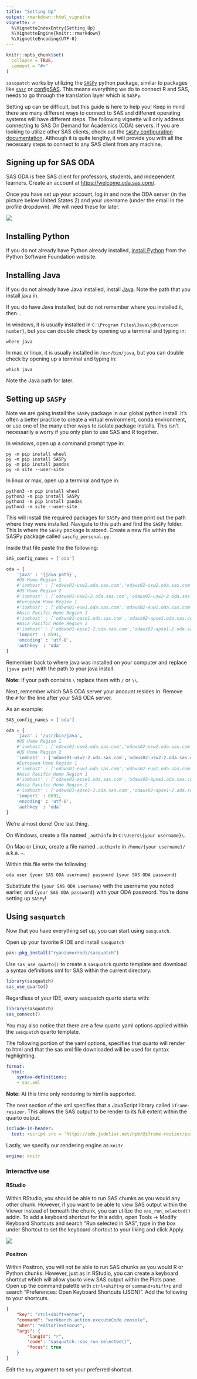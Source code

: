 ```yaml
---
title: "Setting Up"
output: rmarkdown::html_vignette
vignette: >
  %\VignetteIndexEntry{Setting Up}
  %\VignetteEngine{knitr::rmarkdown}
  %\VignetteEncoding{UTF-8}
---
```


```r
knitr::opts_chunk$set(
  collapse = TRUE,
  comment = "#>"
)
```

`sasquatch` works by utilizing the [`SASPy`](https://sassoftware.github.io/SASPy/) python package, similar to packages like [`sasr`](https://github.com/insightsengineering/sasr) or [configSAS](https://github.com/baselr/configSAS). This means everything we do to connect R and SAS, needs to go through the translation layer which is `SASPy`.

Setting up can be difficult, but this guide is here to help you! Keep in mind there are many different ways to connect to SAS and different operating systems will have different steps. The following vignette will only address connecting to SAS On Demand for Academics (ODA) servers. If you are looking to utilize other SAS clients, check out the [`SASPy` configuration documentation](https://sassoftware.github.io/SASPy/configuration.html#). Although it is quite lengthy, it will provide you with all the necessary steps to connect to any SAS client from any machine.

## Signing up for SAS ODA

SAS ODA is free SAS client for professors, students, and independent learners. Create an account at <https://welcome.oda.sas.com/>.

Once you have set up your account, log in and note the ODA server (in the picture below United States 2) and your username (under the email in the profile dropdown). We will need these for later.

![](images/sas_oda.png)

## Installing Python

If you do not already have Python already installed, [install Python](https://www.python.org/downloads/) from the Python Software Foundation website.

## Installing Java

If you do not already have Java installed, install [Java](https://www.java.com/en/download/). Note the path that you install java in.

If you do have Java installed, but do not remember where you installed it, then...

In windows, it is usually installed in `C:\Program Files\Java\jdk{version number}`, but you can double check by opening up a terminal and typing in:

```         
where java
```

In mac or linux, it is usually installed in `/usr/bin/java`, but you can double check by opening up a terminal and typing in:

```         
which java
```

Note the Java path for later.

## Setting up `SASPy`

Note we are going install the `SASPy` package in our global python install. It's often a better practice to create a virtual environment, conda environment, or use one of the many other ways to isolate package installs. This isn't necessarily a worry if you only plan to use SAS and R together.

In windows, open up a command prompt type in:

```         
py -m pip install wheel
py -m pip install SASPy
py -m pip install pandas
py -m site --user-site
```

In linux or max, open up a terminal and type in:

```         
python3 -m pip install wheel
python3 -m pip install SASPy
python3 -m pip install pandas
python3 -m site --user-site
```

This will install the required packages for `SASPy` and then print out the path where they were installed. Navigate to this path and find the `SASPy` folder. This is where the `SASPy` package is stored. Create a new file within the SASPy package called `sascfg_personal.py`.

Inside that file paste the the following:

``` py
SAS_config_names = ['oda']

oda = {
    'java' : '{java path}',
    #US Home Region 1
    #'iomhost' : ['odaws01-usw2.oda.sas.com','odaws02-usw2.oda.sas.com','odaws03-usw2.oda.sas.com','odaws04-usw2.oda.sas.com'],
    #US Home Region 2
    #'iomhost' : ['odaws01-usw2-2.oda.sas.com','odaws02-usw2-2.oda.sas.com'],
    #European Home Region 1
    #'iomhost' : ['odaws01-euw1.oda.sas.com','odaws02-euw1.oda.sas.com'],
    #Asia Pacific Home Region 1
    #'iomhost' : ['odaws01-apse1.oda.sas.com','odaws02-apse1.oda.sas.com'],
    #Asia Pacific Home Region 2
    #'iomhost' : ['odaws01-apse1-2.oda.sas.com','odaws02-apse1-2.oda.sas.com'],
    'iomport' : 8591,
    'encoding' : 'utf-8',
    'authkey' : 'oda'
}
```

Remember back to where java was installed on your computer and replace `{java path}` with the path to your java install.

**Note:** If your path contains `\` replace them with `/` or `\\`.

Next, remember which SAS ODA server your account resides in. Remove the `#` for the line after your SAS ODA server.

As an example:

``` py
SAS_config_names = ['oda']

oda = {
    'java' : '/usr/bin/java',
    #US Home Region 1
    #'iomhost' : ['odaws01-usw2.oda.sas.com','odaws02-usw2.oda.sas.com','odaws03-usw2.oda.sas.com','odaws04-usw2.oda.sas.com'],
    #US Home Region 2
    'iomhost' : ['odaws01-usw2-2.oda.sas.com','odaws02-usw2-2.oda.sas.com'],
    #European Home Region 1
    #'iomhost' : ['odaws01-euw1.oda.sas.com','odaws02-euw1.oda.sas.com'],
    #Asia Pacific Home Region 1
    #'iomhost' : ['odaws01-apse1.oda.sas.com','odaws02-apse1.oda.sas.com'],
    #Asia Pacific Home Region 2
    #'iomhost' : ['odaws01-apse1-2.oda.sas.com','odaws02-apse1-2.oda.sas.com'],
    'iomport' : 8591,
    'encoding' : 'utf-8',
    'authkey' : 'oda'
}
```

We're almost done! One last thing.

On Windows, create a file named `_authinfo` in `C:\Users\{your username}\`.

On Mac or Linux, create a file named `.authinfo` in `/home/{your username}/` a.k.a. `~`.

Within this file write the following:

```         
oda user {your SAS ODA username} password {your SAS ODA password}
```

Substitute the `{your SAS ODA username}` with the username you noted earlier, and `{your SAS ODA password}` with your ODA password. You're done setting up `SASPy`!

## Using `sasquatch`

Now that you have everything set up, you can start using `sasquatch`.

Open up your favorite R IDE and install `sasquatch`

```r
pak::pkg_install("ryanzomorrodi/sasquatch")
```

Use `sas_use_quarto()` to create a `sasquatch` quarto template and download a syntax definitions xml for SAS within the current directory.

```r
library(sasquatch)
sas_use_quarto()
```

Regardless of your IDE, every sasquatch quarto starts with:

```r
library(sasquatch)
sas_connect()
```

You may also notice that there are a few quarto yaml options applied within the `sasquatch` quarto template.

The following portion of the yaml options, specifies that quarto will render to html and that the sas xml file downloaded will be used for syntax highlighting.

``` yml
format:
  html:
    syntax-definitions: 
    - sas.xml
```

**Note:** At this time only rendering to html is supported.

The next section of the xml specifies that a JavaScript library called `iframe-resizer`. This allows the SAS output to be render to its full extent within the quarto output.

``` yml
include-in-header:
  text: <script src = 'https://cdn.jsdelivr.net/npm/@iframe-resizer/parent@5.3.2'></script>
```

Lastly, we specify our rendering engine as `knitr`.

``` yml
engine: knitr
```

### Interactive use

#### RStudio

Within RStudio, you should be able to run SAS chunks as you would any other chunk. However, if you want to be able to view SAS output within the Viewer instead of beneath the chunk, you can utilize the `sas_run_selected()` addin. To add a keyboard shortcut for this addin, open Tools -\> Modify Keyboard Shortcuts and search "Run selected in SAS", type in the box under Shortcut to set the keyboard shortcut to your liking and click Apply.

![](images/rstudio_shrtcts.png)

#### Positron

Within Positron, you will not be able to run SAS chunks as you would R or Python chunks. However, just as in RStudio, you can create a keyboard shortcut which will allow you to view SAS output within the Plots pane. Open up the command palette with `ctrl+shift+p` or `command+shift+p` and search "Preferences: Open Keyboard Shortcuts (JSON)". Add the following to your shortcuts.

``` json
{
    "key": "ctrl+shift+enter",
    "command": "workbench.action.executeCode.console",
    "when": "editorTextFocus",
    "args": {
        "langId": "r",
        "code": "sasquatch::sas_run_selected()",
        "focus": true
    }
}
```

Edit the `key` argument to set your preferred shortcut.